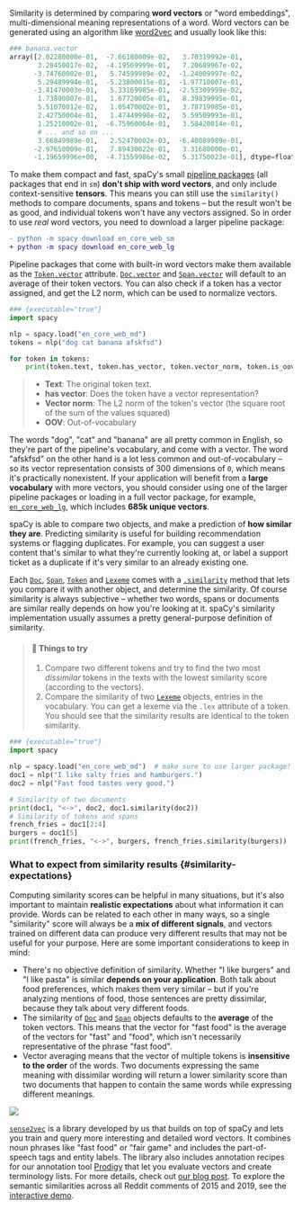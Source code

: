 
Similarity is determined by comparing **word vectors** or "word embeddings",
multi-dimensional meaning representations of a word. Word vectors can be
generated using an algorithm like
[word2vec](https://en.wikipedia.org/wiki/Word2vec) and usually look like this:

```python
### banana.vector
array([2.02280000e-01,  -7.66180009e-02,   3.70319992e-01,
       3.28450017e-02,  -4.19569999e-01,   7.20689967e-02,
      -3.74760002e-01,   5.74599989e-02,  -1.24009997e-02,
       5.29489994e-01,  -5.23800015e-01,  -1.97710007e-01,
      -3.41470003e-01,   5.33169985e-01,  -2.53309999e-02,
       1.73800007e-01,   1.67720005e-01,   8.39839995e-01,
       5.51070012e-02,   1.05470002e-01,   3.78719985e-01,
       2.42750004e-01,   1.47449998e-02,   5.59509993e-01,
       1.25210002e-01,  -6.75960004e-01,   3.58420014e-01,
       # ... and so on ...
       3.66849989e-01,   2.52470002e-03,  -6.40089989e-01,
      -2.97650009e-01,   7.89430022e-01,   3.31680000e-01,
      -1.19659996e+00,  -4.71559986e-02,   5.31750023e-01], dtype=float32)
```

<Infobox title="Important note" variant="warning">

To make them compact and fast, spaCy's small [pipeline packages](/models) (all
packages that end in `sm`) **don't ship with word vectors**, and only include
context-sensitive **tensors**. This means you can still use the `similarity()`
methods to compare documents, spans and tokens – but the result won't be as
good, and individual tokens won't have any vectors assigned. So in order to use
_real_ word vectors, you need to download a larger pipeline package:

```diff
- python -m spacy download en_core_web_sm
+ python -m spacy download en_core_web_lg
```

</Infobox>

Pipeline packages that come with built-in word vectors make them available as
the [`Token.vector`](/api/token#vector) attribute.
[`Doc.vector`](/api/doc#vector) and [`Span.vector`](/api/span#vector) will
default to an average of their token vectors. You can also check if a token has
a vector assigned, and get the L2 norm, which can be used to normalize vectors.

```python
### {executable="true"}
import spacy

nlp = spacy.load("en_core_web_md")
tokens = nlp("dog cat banana afskfsd")

for token in tokens:
    print(token.text, token.has_vector, token.vector_norm, token.is_oov)
```

> - **Text**: The original token text.
> - **has vector**: Does the token have a vector representation?
> - **Vector norm**: The L2 norm of the token's vector (the square root of the
>   sum of the values squared)
> - **OOV**: Out-of-vocabulary

The words "dog", "cat" and "banana" are all pretty common in English, so they're
part of the pipeline's vocabulary, and come with a vector. The word "afskfsd" on
the other hand is a lot less common and out-of-vocabulary – so its vector
representation consists of 300 dimensions of `0`, which means it's practically
nonexistent. If your application will benefit from a **large vocabulary** with
more vectors, you should consider using one of the larger pipeline packages or
loading in a full vector package, for example,
[`en_core_web_lg`](/models/en#en_core_web_lg), which includes **685k unique
vectors**.

spaCy is able to compare two objects, and make a prediction of **how similar
they are**. Predicting similarity is useful for building recommendation systems
or flagging duplicates. For example, you can suggest a user content that's
similar to what they're currently looking at, or label a support ticket as a
duplicate if it's very similar to an already existing one.

Each [`Doc`](/api/doc), [`Span`](/api/span), [`Token`](/api/token) and
[`Lexeme`](/api/lexeme) comes with a [`.similarity`](/api/token#similarity)
method that lets you compare it with another object, and determine the
similarity. Of course similarity is always subjective – whether two words, spans
or documents are similar really depends on how you're looking at it. spaCy's
similarity implementation usually assumes a pretty general-purpose definition of
similarity.

> #### 📝 Things to try
>
> 1. Compare two different tokens and try to find the two most _dissimilar_
>    tokens in the texts with the lowest similarity score (according to the
>    vectors).
> 2. Compare the similarity of two [`Lexeme`](/api/lexeme) objects, entries in
>    the vocabulary. You can get a lexeme via the `.lex` attribute of a token.
>    You should see that the similarity results are identical to the token
>    similarity.

```python
### {executable="true"}
import spacy

nlp = spacy.load("en_core_web_md")  # make sure to use larger package!
doc1 = nlp("I like salty fries and hamburgers.")
doc2 = nlp("Fast food tastes very good.")

# Similarity of two documents
print(doc1, "<->", doc2, doc1.similarity(doc2))
# Similarity of tokens and spans
french_fries = doc1[2:4]
burgers = doc1[5]
print(french_fries, "<->", burgers, french_fries.similarity(burgers))
```

### What to expect from similarity results {#similarity-expectations}

Computing similarity scores can be helpful in many situations, but it's also
important to maintain **realistic expectations** about what information it can
provide. Words can be related to each other in many ways, so a single
"similarity" score will always be a **mix of different signals**, and vectors
trained on different data can produce very different results that may not be
useful for your purpose. Here are some important considerations to keep in mind:

- There's no objective definition of similarity. Whether "I like burgers" and "I
  like pasta" is similar **depends on your application**. Both talk about food
  preferences, which makes them very similar – but if you're analyzing mentions
  of food, those sentences are pretty dissimilar, because they talk about very
  different foods.
- The similarity of [`Doc`](/api/doc) and [`Span`](/api/span) objects defaults
  to the **average** of the token vectors. This means that the vector for "fast
  food" is the average of the vectors for "fast" and "food", which isn't
  necessarily representative of the phrase "fast food".
- Vector averaging means that the vector of multiple tokens is **insensitive to
  the order** of the words. Two documents expressing the same meaning with
  dissimilar wording will return a lower similarity score than two documents
  that happen to contain the same words while expressing different meanings.

<Infobox title="Tip: Check out sense2vec" emoji="💡">

[![](/images/sense2vec.jpg)](https://github.com/explosion/sense2vec)

[`sense2vec`](https://github.com/explosion/sense2vec) is a library developed by
us that builds on top of spaCy and lets you train and query more interesting and
detailed word vectors. It combines noun phrases like "fast food" or "fair game"
and includes the part-of-speech tags and entity labels. The library also
includes annotation recipes for our annotation tool [Prodigy](https://prodi.gy)
that let you evaluate vectors and create terminology lists. For more details,
check out [our blog post](https://explosion.ai/blog/sense2vec-reloaded). To
explore the semantic similarities across all Reddit comments of 2015 and 2019,
see the [interactive demo](https://explosion.ai/demos/sense2vec).

</Infobox>
